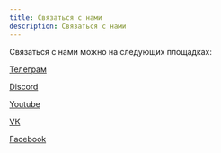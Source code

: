 ```yaml
---
title: Связаться с нами
description: Связаться с нами
---
```


Связаться с нами можно на следующих площадках:

[Телеграм](https://t.me/cyborgs_and_mages)

[Discord](https://discord.gg/yrJqvCqU3w)

[Youtube](https://www.youtube.com/channel/UC3TT91uEL3eb_S5ekF3U0bg)

[VK](https://vk.com/cyborgsandmages)

[Facebook](https://www.facebook.com/cyborgsandmages)